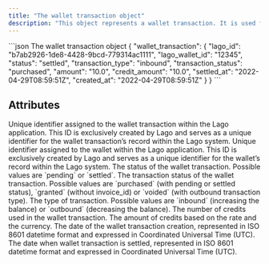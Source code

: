 ```yaml
---
title: "The wallet transaction object"
description: "This object represents a wallet transaction. It is used for topping up or voiding prepaid credits."
---
```


<RequestExample>
```json The wallet transaction object
{
  "wallet_transaction": {
    "lago_id": "b7ab2926-1de8-4428-9bcd-779314ac1111",
    "lago_wallet_id": "12345",
    "status": "settled",
    "transaction_type": "inbound",
    "transaction_status": "purchased",
    "amount": "10.0",
    "credit_amount": "10.0",
    "settled_at": "2022-04-29T08:59:51Z",
    "created_at": "2022-04-29T08:59:51Z"
  }
}
```
</RequestExample>

## Attributes

<ResponseField name="wallet_transaction" type="object">
  <Expandable title="object" defaultOpen="true">
    <ResponseField name="lago_id" type="string" required>
      Unique identifier assigned to the wallet transaction within the Lago application. This ID is exclusively created by Lago and serves as a unique identifier for the wallet transaction’s record within the Lago system.
    </ResponseField>
    <ResponseField name="lago_wallet_id" type="string" required>
      Unique identifier assigned to the wallet within the Lago application. This ID is exclusively created by Lago and serves as a unique identifier for the wallet’s record within the Lago system.
    </ResponseField>
    <ResponseField name="status" type="string" required>
      The status of the wallet transaction. Possible values are `pending` or `settled`.
    </ResponseField>
    <ResponseField name="transaction_status" type="string" required>
      The transaction status of the wallet transaction. Possible values are `purchased` (with pending or settled status), `granted` (without invoice_id) or `voided` (with outbound transaction type).
    </ResponseField>
    <ResponseField name="transaction_type" type="string" required>
      The type of transaction. Possible values are `inbound` (increasing the balance) or `outbound` (decreasing the balance).
    </ResponseField>
    <ResponseField name="credit_amount" type="string" required>
      The number of credits used in the wallet transaction.
    </ResponseField>
    <ResponseField name="amount" type="string" required>
      The amount of credits based on the rate and the currency.
    </ResponseField>
    <ResponseField name="created_at" type="string" required>
      The date of the wallet transaction creation, represented in ISO 8601 datetime format and expressed in Coordinated Universal Time (UTC).
    </ResponseField>
    <ResponseField name="settled_at" type="string">
      The date when wallet transaction is settled, represented in ISO 8601 datetime format and expressed in Coordinated Universal Time (UTC).
    </ResponseField>
  </Expandable>
</ResponseField>